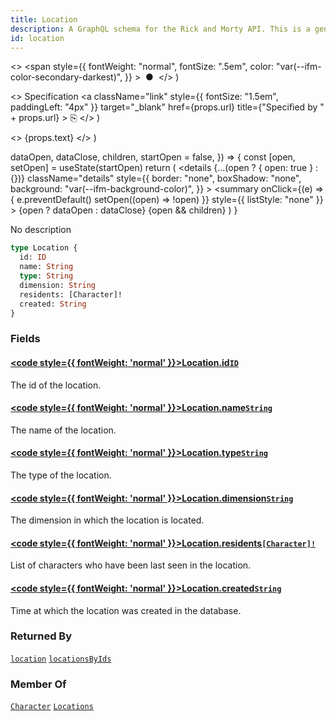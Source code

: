 ```yaml
---
title: Location
description: A GraphQL schema for the Rick and Morty API. This is a generated file.
id: location
---
```


  <>
    <span
      style={{
        fontWeight: "normal",
        fontSize: ".5em",
        color: "var(--ifm-color-secondary-darkest)",
      }}
    >
      &nbsp;●&nbsp;
    </span>
  </>
)

  <>
    Specification
    <a
      className="link"
      style={{ fontSize: "1.5em", paddingLeft: "4px" }}
      target="\_blank"
      href={props.url}
      title={"Specified by " + props.url}
    >
      ⎘
    </a>
  </>
)

  <>
    <span className={props.class}>{props.text}</span>
  </>
)


  dataOpen,
  dataClose,
  children,
  startOpen = false,
}) => {
  const [open, setOpen] = useState(startOpen)
  return (
    <details
      {...(open ? { open: true } : {})}
      className="details"
      style={{
        border: "none",
        boxShadow: "none",
        background: "var(--ifm-background-color)",
      }}
    >
      <summary
        onClick={(e) => {
          e.preventDefault()
          setOpen((open) => !open)
        }}
        style={{ listStyle: "none" }}
      >
        {open ? dataOpen : dataClose}
      </summary>
      {open && children}
    </details>
  )
}

No description

```graphql
type Location {
  id: ID
  name: String
  type: String
  dimension: String
  residents: [Character]!
  created: String
}
```

### Fields

#### [<code style={{ fontWeight: 'normal' }}>Location.<b>id</b></code>](#)<Bullet />[`ID`](/docs/graphql/rickandmorty/scalars/id.mdx) <Badge class="badge badge--secondary" text="scalar"/>

The id of the location.

#### [<code style={{ fontWeight: 'normal' }}>Location.<b>name</b></code>](#)<Bullet />[`String`](/docs/graphql/rickandmorty/scalars/string.mdx) <Badge class="badge badge--secondary" text="scalar"/>

The name of the location.

#### [<code style={{ fontWeight: 'normal' }}>Location.<b>type</b></code>](#)<Bullet />[`String`](/docs/graphql/rickandmorty/scalars/string.mdx) <Badge class="badge badge--secondary" text="scalar"/>

The type of the location.

#### [<code style={{ fontWeight: 'normal' }}>Location.<b>dimension</b></code>](#)<Bullet />[`String`](/docs/graphql/rickandmorty/scalars/string.mdx) <Badge class="badge badge--secondary" text="scalar"/>

The dimension in which the location is located.

#### [<code style={{ fontWeight: 'normal' }}>Location.<b>residents</b></code>](#)<Bullet />[`[Character]!`](/docs/graphql/rickandmorty/objects/character.mdx) <Badge class="badge badge--secondary" text="non-null"/> <Badge class="badge badge--secondary" text="object"/>

List of characters who have been last seen in the location.

#### [<code style={{ fontWeight: 'normal' }}>Location.<b>created</b></code>](#)<Bullet />[`String`](/docs/graphql/rickandmorty/scalars/string.mdx) <Badge class="badge badge--secondary" text="scalar"/>

Time at which the location was created in the database.

### Returned By

[`location`](/docs/graphql/rickandmorty/queries/location.mdx) <Badge class="badge badge--secondary" text="query"/><Bullet />[`locationsByIds`](/docs/graphql/rickandmorty/queries/locations-by-ids.mdx) <Badge class="badge badge--secondary" text="query"/>

### Member Of

[`Character`](/docs/graphql/rickandmorty/objects/character.mdx) <Badge class="badge badge--secondary" text="object"/><Bullet />[`Locations`](/docs/graphql/rickandmorty/objects/locations.mdx) <Badge class="badge badge--secondary" text="object"/>
